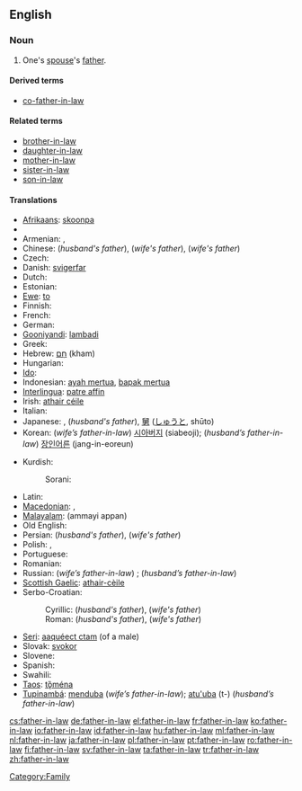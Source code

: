 ==English==

===Noun===
{{wikipedia}}
{{en-noun|sg=[[father]]-[[in-law]]|fathers-in-law|pl2=father-in-laws}}

# One's [[spouse]]'s [[father]].

====Derived terms====
* {{uncommon}} [[co-father-in-law]]

====Related terms====
* [[brother-in-law]]
* [[daughter-in-law]]
* [[mother-in-law]]
* [[sister-in-law]]
* [[son-in-law]]

====Translations====
{{trans-top|One's spouse's father}}
* [[Afrikaans]]: [[skoonpa]]
* {{trreq|Arabic}}
* Armenian: {{qualifier|husband's father}} {{t-|hy|սկեսրայր|tr=skesrayr}}, {{i|wife's father}} {{t-|hy|աներ|tr=aner}}
* Chinese: {{t-|cmn|公公|tr=gōnggong|sc=Hani}} (''husband's father''), {{t-|cmn|岳父|tr=yuèfù|sc=Hani}} (''wife's father''), {{t-|cmn|嫜|tr=zhāng|sc=Hani}} (''wife's father'')
* Czech: {{t+|cs|tchán|m}}
* Danish: [[svigerfar]] {{c}}
* Dutch: {{t+|nl|schoonvader|m}}
* Estonian: {{t+|et|äi}}
* [[Ewe]]: [[to]]
* Finnish: {{t+|fi|appi}}
* French: {{t+|fr|beau-père|m}}
* German: {{t+|de|Schwiegervater|m}}
* [[Gooniyandi]]: [[lambadi]]
* Greek: {{t+|el|πεθερός|tr=petherós}}
* Hebrew: [[חם|חָם]] (kham) {{m}}
* Hungarian: {{t+|hu|após}}
* [[Ido]]: {{t+|io|bopatro|xs=Ido}}
* Indonesian: [[ayah mertua]], [[bapak mertua]]
* [[Interlingua]]: [[patre affin]]
* Irish: [[athair céile]]
* Italian: {{t+|it|suocero|m}}
* Japanese: {{t+|ja|義父|tr=gifu}}, {{t+|ja|岳父|tr=gakufu}} (''husband's father''), [[舅]] ([[しゅうと]], shūto)
* Korean: (''wife’s father-in-law'') [[시아버지]] (siabeoji); (''husband’s father-in-law'') [[장인어른]] (jang-in-eoreun)
{{trans-mid}}
* Kurdish:
*: Sorani: {{t|ku|خه‌زور|tr=xezur|sc=ku-Arab}}
* Latin: {{t-|la|socer|m}}
* [[Macedonian]]: {{t-|mk|свекор|m|tr=svékor}},  {{t|mk|тест|m|tr=tést}}
* [[Malayalam]]: (ammayi appan)
* Old English: {{t-|ang|sweor|m|alt=swēor|xs=Old English}}
* Persian: {{t-|fa|پدرشوهر|tr=pedar-šouhar|xs=Persian}} (''husband's father''), {{t-|fa|پدرزن|tr=pedar-zan|xs=Persian}} (''wife's father'')
* Polish: {{t+|pl|teść|m}},  {{qualifier|archaic; husband's father}} {{t|pl|świekr|m}}
* Portuguese: {{t+|pt|sogro|m}}
* Romanian: {{t+|ro|socru|m}}
* Russian: (''wife’s father-in-law'') {{t+|ru|свёкор|m|tr=svjókor}}; (''husband’s father-in-law'') {{t+|ru|тесть|m|tr=test'}}
* [[Scottish Gaelic]]: [[athair-cèile]] {{m}}
* Serbo-Croatian:
*: Cyrillic: {{tø|sh|свекар|m|sc=Cyrl|xs=Serbo-Croatian}} (''husband's father''), {{tø|sh|пунац|m|sc=Cyrl|xs=Serbo-Croatian}} (''wife's father'')
*: Roman: {{tø|sh|svekar|m|xs=Serbo-Croatian}} (''husband's father''), {{tø|sh|punac|m|xs=Serbo-Croatian}} (''wife's father'')
* [[Seri]]: [[aaquéect ctam]] (of a male)
* Slovak: [[svokor]] {{m}}
* Slovene: {{t+|sl|tast|m}}
* Spanish: {{t+|es|suegro|m}}
* Swahili: {{t|sw|babamkwe|xs=Swahili}}
* [[Taos]]: [[tǫ̏ména]]
* [[Tupinambá]]: [[menduba]] (''wife’s father-in-law''); [[atu'uba]] (t-) (''husband’s father-in-law'')
{{trans-bottom}}

[[Category:Family]]

[[cs:father-in-law]]
[[de:father-in-law]]
[[el:father-in-law]]
[[fr:father-in-law]]
[[ko:father-in-law]]
[[io:father-in-law]]
[[id:father-in-law]]
[[hu:father-in-law]]
[[ml:father-in-law]]
[[nl:father-in-law]]
[[ja:father-in-law]]
[[pl:father-in-law]]
[[pt:father-in-law]]
[[ro:father-in-law]]
[[fi:father-in-law]]
[[sv:father-in-law]]
[[ta:father-in-law]]
[[tr:father-in-law]]
[[zh:father-in-law]]